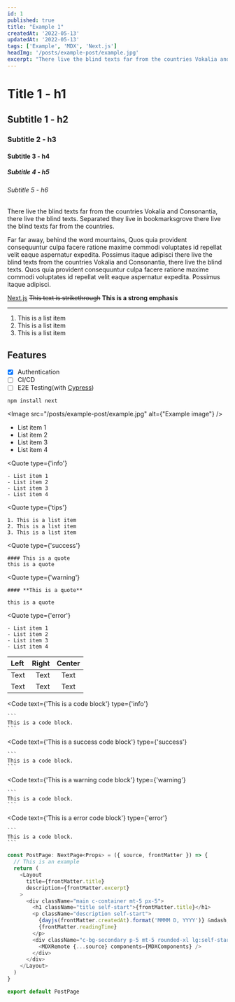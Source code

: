 ```yaml
---
id: 1
published: true
title: "Example 1"
createdAt: '2022-05-13'
updatedAt: '2022-05-13'
tags: ['Example', 'MDX', 'Next.js']
headImg: '/posts/example-post/example.jpg'
excerpt: "There live the blind texts far from the countries Vokalia and Consonantia, there live the blind texts. Separated they live in bookmarksgrove there live the blind texts far from the countries."
---
```


# Title 1 - h1

## Subtitle 1 - h2

### Subtitle 2 - h3

#### Subtitle 3 - h4

##### Subtitle 4 - h5

###### Subtitle 5 - h6

There live the blind texts far from the countries Vokalia and Consonantia, there live the blind texts. Separated they live in bookmarksgrove there live the blind texts far from the countries.

Far far away, behind the word mountains, Quos quia provident consequuntur culpa facere ratione maxime commodi voluptates id repellat velit eaque aspernatur expedita. Possimus itaque adipisci there live the blind texts from the countries Vokalia and Consonantia, there live the blind texts. Quos quia provident consequuntur culpa facere ratione maxime commodi voluptates id repellat velit eaque aspernatur expedita. Possimus itaque adipisci.

[Next.js](https://nextjs.org/) ~~This text is strikethrough~~ **This is a strong emphasis**

---

<Divider text="This is a divider" />

1. This is a list item
2. This is a list item
3. This is a list item

## Features
- [X] Authentication
- [ ] CI/CD
- [ ] E2E Testing(with [Cypress](https://www.cypress.io/))

`npm install next`

<Image
    src="/posts/example-post/example.jpg"
    alt={"Example image"}
/>

 - List item 1
 - List item 2
 - List item 3
 - List item 4

<Quote
    type={'info'}
>
    - List item 1
    - List item 2
    - List item 3
    - List item 4
</Quote>

<Quote
    type={'tips'}
>
    1. This is a list item
    2. This is a list item
    3. This is a list item
</Quote>

<Quote
    type={'success'}
>
    #### This is a quote
    this is a quote
</Quote>

<Quote
    type={'warning'}
>
    #### **This is a quote**

    this is a quote
</Quote>

<Quote
    type={'error'}
>
    - List item 1
    - List item 2
    - List item 3
    - List item 4
</Quote>


| Left    | Right    | Center    |
| :-----  | -----:   | :----:    |
| Text    | Text     | Text      |
| Text    | Text     | Text      |

<Code
    text={'This is a code block'}
    type={'info'}
>
    ```
    This is a code block.
    ```
</Code>

<Code
    text={'This is a success code block'}
    type={'success'}
>
    ```
    This is a code block.
    ```
</Code>

<Code
    text={'This is a warning code block'}
    type={'warning'}
>
    ```
    This is a code block.
    ```
</Code>

<Code
    text={'This is a error code block'}
    type={'error'}
>
    ```
    This is a code block.
    ```
</Code>

```javascript
const PostPage: NextPage<Props> = ({ source, frontMatter }) => {
  // This is an example
  return (
    <Layout
      title={frontMatter.title}
      description={frontMatter.excerpt}
    >
      <div className="main c-container mt-5 px-5">
        <h1 className="title self-start">{frontMatter.title}</h1>
        <p className="description self-start">
          {dayjs(frontMatter.createdAt).format('MMMM D, YYYY')} &mdash;{' '}
          {frontMatter.readingTime}
        </p>
        <div className="c-bg-secondary p-5 mt-5 rounded-xl lg:self-start lg:w-[80%] content w-full self-center mx-auto lg:ml-2">
          <MDXRemote {...source} components={MDXComponents} />
        </div>
      </div>
    </Layout>
  )
}

export default PostPage
```
